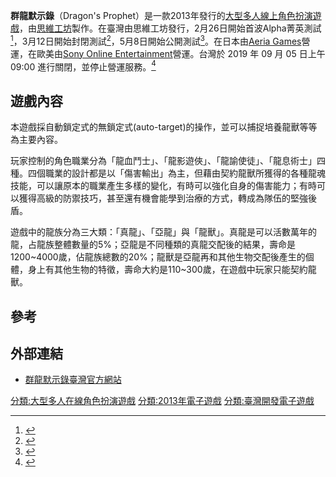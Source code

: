 '''群龍默示錄'''（Dragon's Prophet）是一款2013年發行的[[大型多人線上角色扮演遊戲|大型多人線上角色扮演遊戲]]，由[[思維工坊|思維工坊]]製作。在臺灣由思維工坊發行，2月26日開始首波Alpha菁英測試<ref>{{Cite web |url=http://tw.dragonsprophet.com/news/detail/1 |title=《群龍默示錄》Alpha菁英測試，自動鎖定戰鬥系統與新職業備受矚目！ |access-date=2013-12-26 |archive-url=https://web.archive.org/web/20131227124021/http://tw.dragonsprophet.com/news/detail/1 |archive-date=2013-12-27 |dead-url=yes }}</ref>，3月12日開始封閉測試<ref>{{Cite web |url=http://tw.dragonsprophet.com/news/detail/21 |title=《群龍默示錄》CB開機公告及營運聲明 |access-date=2013-12-26 |archive-url=https://web.archive.org/web/20131227124027/http://tw.dragonsprophet.com/news/detail/21 |archive-date=2013-12-27 |dead-url=yes }}</ref>，5月8日開始公開測試<ref>{{Cite web |url=http://tw.dragonsprophet.com/news/detail/80 |title=《群龍默示錄》OB正式開機公告 |access-date=2013-12-26 |archive-url=https://web.archive.org/web/20131227124030/http://tw.dragonsprophet.com/news/detail/80 |archive-date=2013-12-27 |dead-url=yes }}</ref>。在日本由[[Aeria_Games|Aeria Games]]營運，在歐美由[[Sony_Online_Entertainment|Sony Online Entertainment]]營運。台灣於 2019 年 09 月 05 日上午 09:00 進行關閉，並停止營運服務。<ref>{{Cite web|title=國產線上遊戲《群龍默示錄》宣布 9 月停止營運|url=https://gnn.gamer.com.tw/detail.php?sn=183380|access-date=2022-04-11|last=巴哈姆特|work=巴哈姆特電玩資訊站}}</ref>

==遊戲內容==
本遊戲採自動鎖定式的無鎖定式(auto-target)的操作，並可以捕捉培養龍獸等等為主要內容。

玩家控制的角色職業分為「龍血鬥士」、「龍影遊俠」、「龍諭使徒」、「龍息術士」四種。四個職業的設計都是以「傷害輸出」為主，但藉由契約龍獸所獲得的各種龍魂技能，可以讓原本的職業產生多樣的變化，有時可以強化自身的傷害能力；有時可以獲得高級的防禦技巧，甚至還有機會能學到治療的方式，轉成為隊伍的堅強後盾。

遊戲中的龍族分為三大類：「真龍」、「亞龍」與「龍獸」。真龍是可以活數萬年的龍，占龍族整體數量的5%；亞龍是不同種類的真龍交配後的結果，壽命是1200~4000歲，佔龍族總數的20%；龍獸是亞龍再和其他生物交配後產生的個體，身上有其他生物的特徵，壽命大約是110~300歲，在遊戲中玩家只能契約龍獸。

==參考==
{{reflist}}

==外部連結==
*[https://web.archive.org/web/20131121101807/http://tw.dragonsprophet.com/ 群龍默示錄臺灣官方網站]

[[分類:大型多人在線角色扮演遊戲|分類:大型多人在線角色扮演遊戲]]
[[分類:2013年電子遊戲|分類:2013年電子遊戲]]
[[分類:臺灣開發電子遊戲|分類:臺灣開發電子遊戲]]